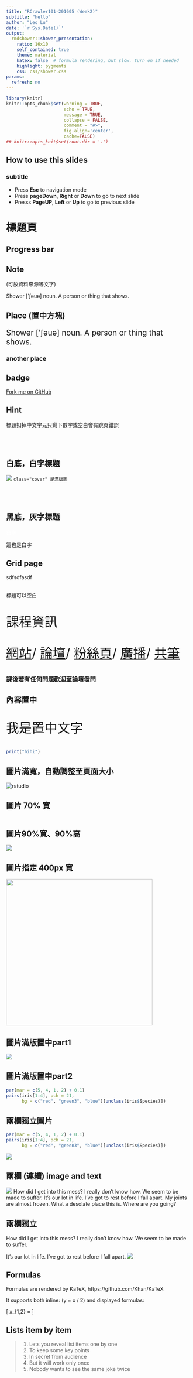```yaml
---
title: "RCrawler101-201605 (Week2)"
subtitle: "hello"
author: "Leo Lu"
date: '`r Sys.Date()`'
output: 
  rmdshower::shower_presentation:
    ratio: 16x10
    self_contained: true
    theme: material
    katex: false  # formula rendering, but slow. turn on if needed
    highlight: pygments
    css: css/shower.css
params:
  refresh: no
---
```


```r
library(knitr)
knitr::opts_chunk$set(warning = TRUE,
                      echo = TRUE,
                      message = TRUE,
                      collapse = FALSE,
                      comment = "#>",
                      fig.align='center',
                      cache=FALSE)
## knitr::opts_knit$set(root.dir = '.')
```


## How to use this slides

### subtitle

- Press **Esc** to navigation mode
- Press **pageDown**, **Right** or **Down** to go to next slide
- Presss **PageUP**, **Left** or **Up** to go to previous slide

# 標題頁

## Progress bar

<div class="progress"></div>

## Note

(可放資料來源等文字)

<p class="note">
Shower ['ʃəuə] noun. A person or thing that shows.
</p>

## Place (置中方塊)

<p class="place" style="font-size:150%">
Shower ['ʃəuə] noun. A person or thing that shows.
</p>

### another place {.place}


## badge

<p class="badge">
		<a href="https://github.com/shower/shower">Fork me on GitHub</a>
</p>
	
## Hint

標題扣掉中文字元只剩下數字或空白會有跳頁錯誤

## <br/><br/>白底，白字標題 {.white}

<img src="img/reptile.jpg" class="cover">
`class="cover" 是滿版圖`<br/>


## <br/><br/>黑底，灰字標題 {.black}

<p style='color:white'>
白字
</p>
<p class="white">
這也是白字
</p>


## Grid page {.grid}

sdfsdfasdf

##  

標題可以空白

<div align="center" style="font-size: 250%">
<p>課程資訊</p>
<a target="_blank" href="http://data-sci.info/r-crawler-101/">網站</a>/
<a target="_blank" href="http://data-sci.info/forums/">論壇</a>/
<a target="_blank" href="https://www.facebook.com/datasci.info">粉絲頁</a>/
<a target="_blank" href="https://goo.gl/rt7uAJ">廣播</a>/
<a target="_blank" href="https://goo.gl/ennxQz">共筆</a>
</div>

<div align="center">
<h3>
課後若有任何問題歡迎至論壇發問
</h3>
</div>


## 內容置中

<div align="center" style="font-size: 250%">
我是置中文字
</div>
```r
print("hihi")
```

## 圖片滿寬，自動調整至頁面大小

<img src="img/scifi.jpg" alt="rstudio" style="height:auto; max-width:100%;">


## 圖片 70% 寬


<img src="img/lists-pepper.png" alt="" style="max-width:70%;" />


## 圖片90%寬、90%高

<img class="cover" src="img/crawler_process.png" style="max-width:90%; max-height:90%;">



## 圖片指定 400px 寬

<a target="_blank" href="http://www.family.com.tw/marketing/inquiry.aspx">
<img src="img/sw.jpg" width="400px">
</a>


## 圖片滿版置中part1 { .fullpage }

<img src="img/sw.jpg">

## 圖片滿版置中part2 { .fullpage }

<div class="fullpage width">
```r
par(mar = c(5, 4, 1, 2) + 0.1)
pairs(iris[1:4], pch = 21,
      bg = c("red", "green3", "blue")[unclass(iris$Species)])
```
</div>

## 兩欄獨立圖片

<div class="double">
<p class="double">
```r
par(mar = c(5, 4, 1, 2) + 0.1)
pairs(iris[1:4], pch = 21,
      bg = c("red", "green3", "blue")[unclass(iris$Species)])
```
</p>
<p class="double-flow">
<img src="img/sw.jpg" class="one-col-image">
</p>
</div>

## 兩欄 (連續) image and text

<p class="double">
<img src="img/sw.jpg" class="one-col-image">
How did I get into this mess? I really don't know how. We seem to be made
to suffer. It's our lot in life. I've got to rest before I fall apart. My
joints are almost frozen. What a desolate place this is. Where are you
going?
</p>

## 兩欄獨立

<div class="double">
<p class="double-flow">
How did I get into this mess? I really don't know how. We seem to be made
to suffer.
</p>
<p class="double-flow">
It's our lot in life. I've got to rest before I fall apart.
<img src="img/sw.jpg" style="height:auto; max-width:100%;" />
</p>
</div>

## Formulas

Formulas are rendered by KaTeX, https://github.com/Khan/KaTeX

It supports both inline: \(y = x / 2\) and displayed formulas:

\[ x_{1,2} = \frac{- b \pm \sqrt{b^2 - 4ac}}{2a} \]

## Lists item by item

> 1. Lets you reveal list items one by one
> 2. To keep some key points
> 3. In secret from audience
> 4. But it will work only once
> 5. Nobody wants to see the same joke twice


